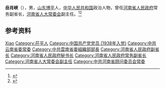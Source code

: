 '''岳肖峡'''（{{bd|1918年|10月|2003年|4月29日}}），男，[[山东|山东]][[博平县|博平]]人，[[中华人民共和国|中华人民共和国]]政治人物，曾任[[河南省人民政府|河南省人民政府]]常务副省长，[[河南省人大常委会|河南省人大常委会]]副主任。<ref>{{Cite book|title=中华人民共和国职官志|author=何虎生, 李耀东, 向常福主编|publisher=中国社会出版社|year=2003|isbn=9787800883934|location=北京|pages=}}</ref><ref>{{Cite book|title=中国社会团体大全 • 会长主席、理事长秘书长传略卷 第一册|author=黄汉江主编|publisher=中国国际广播出版社|year=1995|isbn=|location=|pages=}}</ref>

== 参考资料 ==
{{reflist}}

{{中国人物小作品}}

{{Authority control}}
{{DEFAULTSORT:Yue岳}}
[[Category:岳姓|Xiao]]
[[Category:茌平人|Category:茌平人]]
[[Category:中国共产党党员_(1938年入党)|Category:中国共产党党员 (1938年入党)]]
[[Category:中共云南省委常委|Category:中共云南省委常委]]
[[Category:中共雲南省委組織部部長|Category:中共雲南省委組織部部長]]
[[Category:河南省人民政府副省长|Category:河南省人民政府副省长]]
[[Category:河南省人民政府秘书长|Category:河南省人民政府秘书长]]
[[Category:河南省人民政府常务副省长|Category:河南省人民政府常务副省长]]
[[Category:河南省人大常委会副主任|Category:河南省人大常委会副主任]]
[[Category:中共河南省顾问委员会常委|Category:中共河南省顾问委员会常委]]
